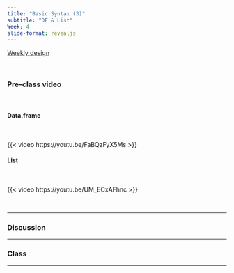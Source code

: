 ```yaml
---
title: "Basic Syntax (3)"
subtitle: "DF & List"
Week: 4
slide-format: revealjs
---
```


[Weekly design](https://changjunlee.com/teaching/ml101/weekly/)

<br>

### Pre-class video

<br> 

#### Data.frame

<br> 

{{< video https://youtu.be/FaBQzFyX5Ms >}}


#### List

<br> 

{{< video https://youtu.be/UM_ECxAFhnc >}}

<br> 

------------------------------------------------------------------------

### Discussion



------------------------------------------------------------------------

### Class

------------------------------------------------------------------------
